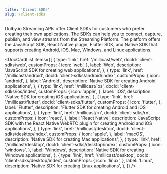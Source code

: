 ```yaml
---
title: 'Client SDKs'
slug: /client-sdks
---
```


Dolby.io Streaming APIs offer Client SDKs for customers who prefer creating their own applications. The SDKs can help you to connect, capture, publish, and view streams from the Streaming Platform. The platform offers the JavaScript SDK, React Native plugin, Flutter SDK, and Native SDK that supports creating Android, iOS, Mac, Windows, and Linux applications.


<DocCardList
  items={[
    {
      type: 'link',
      href: '/millicast/web',
      docId: 'client-sdks/web',
      customProps: {
        icon: 'web',
      },
      label: 'Web',
      description: 'JavaScript SDK for creating web applications',
    },
    {
      type: 'link',
      href: '/millicast/android',
      docId: 'client-sdks/android/index',
      customProps: {
        icon: 'android',
      },
      label: 'Android',
      description: 'Native SDK for creating Android applications',
    },
    {
      type: 'link',
      href: '/millicast/ios',
      docId: 'client-sdks/ios/index',
      customProps: {
        icon: 'apple',
      },
      label: 'iOS',
      description: 'Native SDK for creating iOS applications',
    },
    {
      type: 'link',
      href: '/millicast/flutter',
      docId: 'client-sdks/flutter',
      customProps: {
        icon: 'flutter',
      },
      label: 'Flutter',
      description: 'Flutter SDK for creating Android and iOS applications',
    },
    {
      type: 'link',
      href: '/millicast/rn',
      docId: 'client-sdks/rn',
      customProps: {
        icon: 'react',
      },
      label: 'React Native',
      description: 'JavaScript SDK with the React Native WebRTC plugin for creating Android and iOS applications',
    },
    {
      type: 'link',
      href: '/millicast/desktop',
      docId: 'client-sdks/desktop/index',
      customProps: {
        icon: 'apple',
      },
      label: 'macOS',
      description: 'Native SDK for creating Mac applications',
    },
    {
      type: 'link',
      href: '/millicast/desktop',
      docId: 'client-sdks/desktop/index',
      customProps: {
        icon: 'windows',
      },
      label: 'Windows',
      description: 'Native SDK for creating Windows applications',
    },
    {
      type: 'link',
      href: '/millicast/desktop',
      docId: 'client-sdks/desktop/index',
      customProps: {
        icon: 'linux',
      },
      label: 'Linux',
      description: 'Native SDK for creating Linux applications',
    },
  ]}
/>
